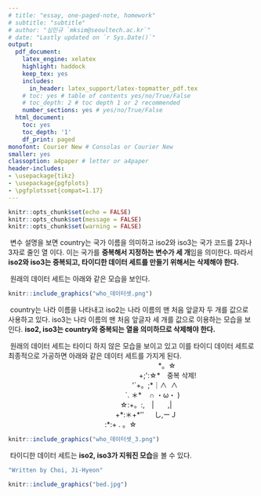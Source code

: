 ---
# title: "essay, one-paged-note, homework"
# subtitle: "subtitle"
# author: "심민규 `mksim@seoultech.ac.kr`"
# date: "Lastly updated on `r Sys.Date()`"
output:
  pdf_document:
    latex_engine: xelatex
    highlight: haddock
    keep_tex: yes
    includes:
      in_header: latex_support/latex-topmatter_pdf.tex
    # toc: yes # table of contents yes/no/True/False
    # toc_depth: 2 # toc depth 1 or 2 recommended
    number_sections: yes # yes/no/True/False
  html_document:
    toc: yes
    toc_depth: '1'
    df_print: paged
monofont: Courier New # Consolas or Courier New
smaller: yes
classoption: a4paper # letter or a4paper
header-includes:
- \usepackage{tikz}
- \usepackage{pgfplots}
- \pgfplotsset{compat=1.17}
---

```{r setup, include=FALSE}
knitr::opts_chunk$set(echo = FALSE)
knitr::opts_chunk$set(message = FALSE)
knitr::opts_chunk$set(warning = FALSE)
```

<!-- \begin{center} -->
<!-- \vspace{100pt} -->
<!-- \includegraphics[height=0.3in]{latex_support/logo_ds.png}  -->
<!-- \end{center} -->

\begin{center}
\begin{Large}
중복되는 국가의 이름\\
\end{Large}
\begin{large}
타이디한 데이터 세트 만들기
\end{large}
\end{center}
\ 변수 설명을 보면 country는 국가 이름을 의미하고 iso2와 iso3는 국가 코드를 2자나 3자로 줄인 열 이다. 이는 국가를 **중복해서 지정하는 변수가 세 개**임을 의미한다. 따라서 **iso2와 iso3는 중복되고, 타이디한 데이터 세트를 만들기 위해서는 삭제해야 한다.**  


\ 원래의 데이터 세트는 아래와 같은 모습을 보인다.
```{r, out.height="20%", out.width="85%", fig.align="center"}
knitr::include_graphics("who_데이터셋.png")
```
\ country는 나라 이름을 나타내고 iso2는 나라 이름의 맨 처음 앞글자 두 개를 값으로 사용하고 있다. iso3는 나라 이름의 맨 처음 앞글자 세 개를 값으로 이용하는 모습을 보인다. **iso2, iso3는 country와 중복되는 열을 의미하므로 삭제해야 한다. **  


\ 원래의 데이터 세트는 타이디 하지 않은 모습을 보이고 있고 이를 타이디 데이터 세트로 최종적으로 가공하면 아래와 같은 데이터 세트를 가지게 된다.  
\ \ \ \ \ \ \ \ \ \ \ \ \ \ \ \ \ \ \ \ \ \ \ \ \ \ \ \ \  \ \ \ \ \ \ \ \ \ \ \ \ \ \ \ \ \ \ \ \ \ \ \ \ \ \ \ \ \ 　　　　\ 　\*。☆    
\ \ \ \ \ \ \ \ \ \ \ \ \ \ \ \ \ \ \ \ \ \ \ \ \ \ \ \ \ \ \ \ \ \ \ \ \ \ \ \ \ \ \ \ \ \ \ \ \ \ 　　　　　+;\':☆\*　중복 삭제!  
\ \ \ \ \ \ \ \ \ \ \ \ \ \ \ \ \ \ \ \ \ \ \ \ \ \ \ \ \ \ \ \ \ \ \ \ \ \ \ \ \ \ \ \ \ \ \ \ \ \ 　　　　\'\`\+。;\*｜∧\  ∧　  
\ \ \ \ \ \ \ \ \ \ \ \ \ \ \ \ \ \ \ \ \ \ \ \ \ \ \ \ \ \ \ \ \ \ \ \ \ \ \ \ \ \ \ \ \ \ \ \ \ \ 　　　\`\.\ ＊\*\ \ \  ∩\ ・ω・\ )　  
\ \ \ \ \ \ \ \ \ \ \ \ \ \ \ \ \ \ \ \ \ \ \ \ \ \ \ \ \ \ \ \ \ \ \ \ \ \ \ \ \ \ \ \ \ \ \ \ \ \ 　　 ☆:+。:,　|　　,|  
\ \ \ \ \ \ \ \ \ \ \ \ \ \ \ \ \ \ \ \ \ \ \ \ \ \ \ \ \ \ \ \ \ \ \ \ \ \ \ \ \ \ \ \ \ \ \ \ \ \ \ \ 　+\*:＊+\*''　\  し,ーＪ  
\ \ \ \ \ \ \ \ \ \ \ \ \ \ \ \ \ \ \ \ \ \ \ \ \ \ \ \ \ \ \ \ \ \ \ \ \ \ \ \ \ \ \ \ \ \ \ \ \ \ :\*:+\ . 。☆　   
```{r, out.height="15%", out.width="80%", fig.align="center"}
knitr::include_graphics("who_데이터셋_3.png")
```
\ 타이디한 데이터 세트는 **iso2, iso3가 지워진 모습**을 볼 수 있다.

\newpage

```{r, echo=TRUE, results='hide'}
"Written by Choi, Ji-Hyeon"
```

```{r, out.height="10%", out.width="15%", fig.align="left"}
knitr::include_graphics("bed.jpg")
```